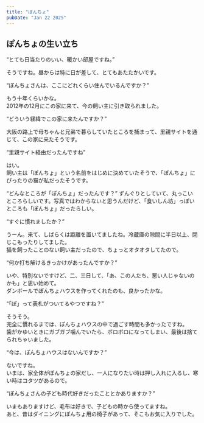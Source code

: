 ```yaml
---
title: "ぽんちょ"
pubDate: "Jan 22 2025"
---
```



## ぽんちょの生い立ち

<Q>とても日当たりのいい、暖かい部屋ですね。</Q>

そうですね。昼からは特に日が差して、とてもあたたかいです。

<Q>ぽんちょさんは、ここにどれくらい住んでいるんですか？</Q>

もう十年くらいかな。  
2012年の12月にこの家に来て、今の飼い主に引き取られました。

<Q>どういう経緯でこの家に来たんですか？</Q>

大阪の路上で母ちゃんと兄弟で暮らしていたところを捕まって、里親サイトを通じて、この家に来たそうです。

<Q>里親サイト経由だったんですね</Q>

はい。  
飼い主は「ぽんちょ」という名前をはじめに決めていたそうで、「ぽんちょ」にぴったりの猫が私だったそうです。

<Q>どんなところが「ぽんちょ」だったんです？</Q>
ずんぐりとしていて、丸っこいところらしいです。写真ではわからないと思うんだけど、「食いしん坊」っぽいところも「ぽんちょ」だったらしい。

<Q>すぐに慣れましたか？</Q>

うーん。来て、しばらくは距離を置いてましたね。冷蔵庫の隙間に半日以上、閉じこもったりしてました。  
猫を飼ったことのない飼い主だったので、ちょっとオタオタしてたので。

<Q>何か打ち解けるきっかけがあったんですか？</Q>

いや、特別ないですけど、二、三日して、「あ、この人たち、悪い人じゃないのかも」と思い始めて。  
ダンボールでぽんちょハウスを作ってくれたのも、良かったかな。

<Q>「ぽ」って表札がついてるやつですね？</Q>

そうそう。  
完全に慣れるまでは、ぽんちょハウスの中で過ごす時間も多かったですね。  
歯がかゆいときにガブガブ噛んでいたら、ボロボロになってしまい、最後は捨てられちゃいました。

<Q>今は、ぽんちょハウスはないんですか？</Q>

ないですね。  
いまは、家全体がぽんちょの家だし、一人になりたい時は押し入れに入るし、寒い時はコタツがあるので。

<Q>ぽんちょさんの子ども時代好きだったこととかありますか？</Q>

いまもありますけど、毛布は好きで、子どもの時から使ってますね。  
あと、昔はダイニングにぽんちょ用の椅子があって、そこもお気に入りでした。
